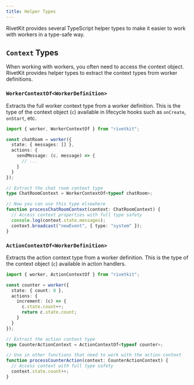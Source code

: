 ```yaml
---
title: Helper Types
---
```


RivetKit provides several TypeScript helper types to make it easier to work with workers in a type-safe way.

## `Context` Types

When working with workers, you often need to access the context object. RivetKit provides helper types to extract the context types from worker definitions.

### `WorkerContextOf<WorkerDefinition>`

Extracts the full worker context type from a worker definition. This is the type of the context object (`c`) available in lifecycle hooks such as `onCreate`, `onStart`, etc.

```typescript
import { worker, WorkerContextOf } from "rivetkit";

const chatRoom = worker({
  state: { messages: [] },
  actions: {
    sendMessage: (c, message) => {
      // ...
    }
  }
});

// Extract the chat room context type
type ChatRoomContext = WorkerContextOf<typeof chatRoom>;

// Now you can use this type elsewhere
function processChatRoomContext(context: ChatRoomContext) {
  // Access context properties with full type safety
  console.log(context.state.messages);
  context.broadcast("newEvent", { type: "system" });
}
```

### `ActionContextOf<WorkerDefinition>`

Extracts the action context type from a worker definition. This is the type of the context object (`c`) available in action handlers.

```typescript
import { worker, ActionContextOf } from "rivetkit";

const counter = worker({
  state: { count: 0 },
  actions: {
    increment: (c) => {
      c.state.count++;
      return c.state.count;
    }
  }
});

// Extract the action context type
type CounterActionContext = ActionContextOf<typeof counter>;

// Use in other functions that need to work with the action context
function processCounterAction(context: CounterActionContext) {
  // Access context with full type safety
  context.state.count++;
}
```

